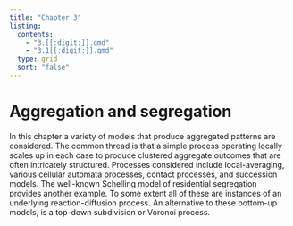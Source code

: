 ```yaml
---
title: "Chapter 3"
listing:
  contents:
    - "3.[[:digit:]].qmd"
    - "3.1[[:digit:]].qmd"
  type: grid 
  sort: "false"
---
```

# Aggregation and segregation
In this chapter a variety of models that produce aggregated patterns are considered. The common thread is that a simple process operating locally scales up in each case to produce clustered aggregate outcomes that are often intricately structured. Processes considered include local-averaging, various cellular automata processes, contact processes, and succession models. The well-known Schelling model of residential segregation provides another example. To some extent all of these are instances of an underlying reaction-diffusion process. An alternative to these bottom-up models, is a top-down subdivision or Voronoi process.
